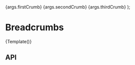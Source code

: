 

<Meta title="Components/Breadcrumb" />

  <PharosBreadcrumb>
    <PharosBreadcrumbItem href="#" id="firstBreadcrumb">
      {args.firstCrumb}
    </PharosBreadcrumbItem>
    <PharosBreadcrumbItem href="#" id="secondBreadcrumb">
      {args.secondCrumb}
    </PharosBreadcrumbItem>
    <PharosBreadcrumbItem id="thirdBreadcrumb">{args.thirdCrumb}</PharosBreadcrumbItem>
  </PharosBreadcrumb>
);

# Breadcrumbs

<Canvas>
  <Story
    name="Base"
    args={{
      firstCrumb: 'Mouse Over to See the Full Text of Long Content Which Are Truncated',
      secondCrumb: 'Short Texts Will Not',
      thirdCrumb: 'The Current Place',
    }}
  >
    {Template()}
  </Story>
</Canvas>

## API

<ArgsTable of={PharosBreadcrumb} />

